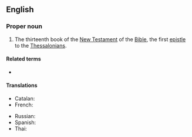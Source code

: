 ==English==

===Proper noun===
{{en-proper noun}}

{{book of the Bible|First Epistle to the Thessalonians}}
# {{lb|en|biblical}} The thirteenth book of the [[New Testament]] of the [[Bible]], the first [[epistle]] to the [[Thessalonian]]s.
#: {{syn|en|1 Thess.|q1=abbreviation}}

====Related terms====
* {{l|en|2 Thessalonians}}

====Translations====
{{trans-top|Book of the Bible}}
* Catalan: {{t|ca|1 Tessalonicencs}}
* French: {{t+|fr|1 Thessaloniciens|m}}
{{trans-mid}}
* Russian: {{t|ru|Пе́рвое посла́ние к Фессалоники́йцам|n}}
* Spanish: {{t|es|1 Tesalonicenses|m-p}}
* Thai: {{t|th|๑ เธสะโลนิกา}}
{{trans-bottom}}